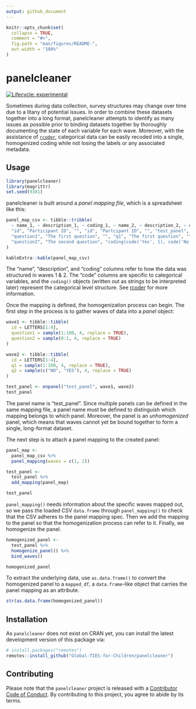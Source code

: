 ```yaml
---
output: github_document
---
```


<!-- README.md is generated from README.Rmd. Please edit that file -->

```r
knitr::opts_chunk$set(
  collapse = TRUE,
  comment = "#>",
  fig.path = "man/figures/README-",
  out.width = "100%"
)
```
# panelcleaner

<!-- badges: start -->
[![Lifecycle: experimental](https://img.shields.io/badge/lifecycle-experimental-orange.svg)](https://www.tidyverse.org/lifecycle/#experimental)
<!-- badges: end -->

Sometimes during data collection, survey structures may change over time due to a litany of potential issues. In order to combine these datasets together into a long format, panelcleaner attempts to identify as many issues as possible prior to binding datasets together by thoroughly documenting the state of each variable for each wave. Moreover, with the assistance of [`rcoder`](https://github.com/Global-TIES-for-Children/rcoder), categorical data can be easily recoded into a single, homogenized coding while not losing the labels or any associated metadata.

## Usage

```r
library(panelcleaner)
library(magrittr)
set.seed(9381)
```

panelcleaner is built around a _panel mapping file_, which is a spreadsheet like this:

```r
panel_map_csv <- tibble::tribble(
  ~ name_1, ~ description_1, ~ coding_1, ~ name_2, ~ description_2, ~ coding_2, ~ panel, ~ homogenized_name, ~ homogenized_coding,
  "id", "Participant ID", "", "id", "Partcipant ID", "", "test_panel", "id", "",
  "question1", "The first question", "", "q1", "The first question", "", "test_panel", "question_1", "",
  "question2", "The second question", "coding(code('Yes', 1), code('No', 0))", "q2", "The second question", "coding(code('Yes', 'YES'), code('No', 'NO'))", "test_panel", "question_2", "coding(code('Yes', 1), code('No', 0))"
)

kableExtra::kable(panel_map_csv)
```

The "name", "description", and "coding" columns refer to how the data was structured in waves 1 & 2. The "code" columns are specific to categorical variables, and the `coding()` objects (written out as strings to be interpreted later) represent the categorical level structure. See [rcoder](https://github.com/Global-TIES-for-Children/rcoder) for more information.

Once the mapping is defined, the homogenization process can begin. The first step in the process is to gather waves of data into a _panel_ object:

```r
wave1 <- tibble::tibble(
  id = LETTERS[1:4],
  question1 = sample(1:100, 4, replace = TRUE),
  question2 = sample(0:1, 4, replace = TRUE)
)

wave2 <- tibble::tibble(
  id = LETTERS[1:4],
  q1 = sample(1:100, 4, replace = TRUE),
  q2 = sample(c("NO", "YES"), 4, replace = TRUE)
)

test_panel <- enpanel("test_panel", wave1, wave2)
test_panel
```

The panel name is "test_panel". Since multiple panels can be defined in the same mapping file, a panel name must be defined to distinguish which mapping belongs to which panel. Moreover, the panel is an _unhomogenized_ panel, which means that waves cannot yet be bound together to form a single, long-format dataset.

The next step is to attach a panel mapping to the created panel:

```r
panel_map <-
  panel_map_csv %>% 
  panel_mapping(waves = c(1, 2))

test_panel <-
  test_panel %>% 
  add_mapping(panel_map)

test_panel
```

`panel_mapping()` needs information about the specific waves mapped out, so we pass the loaded CSV `data.frame` through `panel_mapping()` to check that the CSV adheres to the panel mapping spec. Then we add the mapping to the panel so that the homogenization process can refer to it. Finally, we homogenize the panel.

```r
homogenized_panel <-
  test_panel %>% 
  homogenize_panel() %>% 
  bind_waves()

homogenized_panel
```

To extract the underlying data, use `as.data.frame()` to convert the homogenized panel to a `mapped_df`, a `data.frame`-like object that carries the panel mapping as an attribute.

```r
str(as.data.frame(homogenized_panel))
```

## Installation

As `panelcleaner` does not exist on CRAN yet, you can install the latest development version of this package via:

``` r
# install.packages("remotes")
remotes::install_github("Global-TIES-for-Children/panelcleaner")
```

## Contributing

Please note that the `panelcleaner` project is released with a [Contributor Code of Conduct](.github/CODE_OF_CONDUCT.md). By contributing to this project, you agree to abide by its terms.
